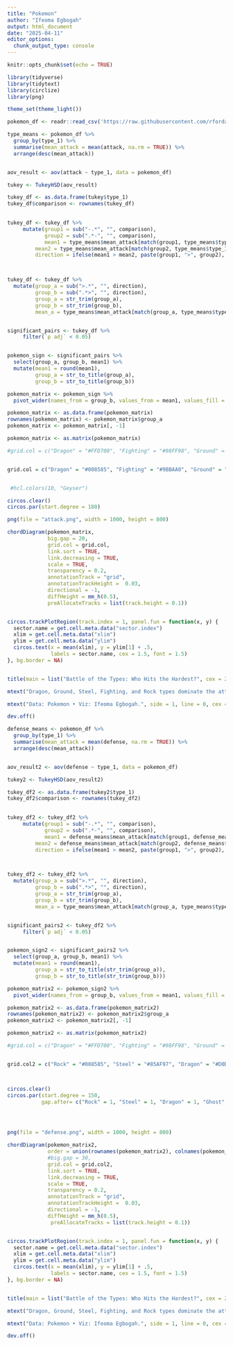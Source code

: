 ```yaml
---
title: "Pokemon"
author: "Ifeoma Egbogah"
output: html_document
date: "2025-04-11"
editor_options: 
  chunk_output_type: console
---
```


```r
knitr::opts_chunk$set(echo = TRUE)
```

```r
library(tidyverse)
library(tidytext)
library(circlize)
library(png)

theme_set(theme_light())

pokemon_df <- readr::read_csv('https://raw.githubusercontent.com/rfordatascience/tidytuesday/main/data/2025/2025-04-01/pokemon_df.csv')


```


```r

type_means <- pokemon_df %>%
  group_by(type_1) %>%
  summarise(mean_attack = mean(attack, na.rm = TRUE)) %>%
  arrange(desc(mean_attack))


aov_result <- aov(attack ~ type_1, data = pokemon_df)

tukey <- TukeyHSD(aov_result)

tukey_df <- as.data.frame(tukey$type_1)
tukey_df$comparison <- rownames(tukey_df)

 
tukey_df <- tukey_df %>%
     mutate(group1 = sub("-.*", "", comparison),
            group2 = sub(".*-", "", comparison),
            mean1 = type_means$mean_attack[match(group1, type_means$type_1)],
         mean2 = type_means$mean_attack[match(group2, type_means$type_1)],
         direction = ifelse(mean1 > mean2, paste(group1, ">", group2), paste(group2, ">", group1)))



tukey_df <- tukey_df %>% 
  mutate(group_a = sub(">.*", "", direction),
         group_b = sub(".*>", "", direction),
         group_a = str_trim(group_a),
         group_b = str_trim(group_b),
         mean_a = type_means$mean_attack[match(group_a, type_means$type_1)]) 


significant_pairs <- tukey_df %>%
     filter(`p adj` < 0.05)


pokemon_sign <- significant_pairs %>% 
  select(group_a, group_b, mean1) %>% 
  mutate(mean1 = round(mean1),
         group_a = str_to_title(group_a),
         group_b = str_to_title(group_b)) 

pokemon_matrix <- pokemon_sign %>%
  pivot_wider(names_from = group_b, values_from = mean1, values_fill = 0)

pokemon_matrix <- as.data.frame(pokemon_matrix)
rownames(pokemon_matrix) <- pokemon_matrix$group_a
pokemon_matrix <- pokemon_matrix[, -1]

pokemon_matrix <- as.matrix(pokemon_matrix)

#grid.col = c("Dragon" = "#FFD700", "Fighting" = "#98FF98", "Ground" = "#008080", "Rock" = "yellow", "Steel" = "grey9", "Bug" = "grey85", "Electric" = "grey85", "Fairy" = "grey85",  "Fire" = "grey85", "Ghost" = "grey85", "Grass" = "grey85", "Ice" = "grey85", "Normal" = "grey85", "Poison" = "grey85", "Psychic" = "grey85",  "Water" = "grey85")


grid.col = c("Dragon" = "#008585", "Fighting" = "#9BBAA0", "Ground" = "#FBF2C4", "Rock" = "#DEA868", "Steel" = "#C7522B", "Bug" = "grey85", "Electric" = "grey85", "Fairy" = "grey85",  "Fire" = "grey85", "Ghost" = "grey85", "Grass" = "grey85", "Ice" = "grey85", "Normal" = "grey85", "Poison" = "grey85", "Psychic" = "grey85",  "Water" = "grey85")


 #hcl.colors(10, "Geyser")

circos.clear()
circos.par(start.degree = 180)

png(file = "attack.png", width = 1000, height = 800)

chordDiagram(pokemon_matrix, 
             big.gap = 20, 
             grid.col = grid.col, 
             link.sort = TRUE, 
             link.decreasing = TRUE,
             scale = TRUE,
             transparency = 0.2,
             annotationTrack = "grid",
             annotationTrackHeight =  0.03,
             directional = -1,
             diffHeight = mm_h(0.5),
             preAllocateTracks = list(track.height = 0.1))


circos.trackPlotRegion(track.index = 1, panel.fun = function(x, y) {
  sector.name = get.cell.meta.data("sector.index")
  xlim = get.cell.meta.data("xlim")
  ylim = get.cell.meta.data("ylim")
  circos.text(x = mean(xlim), y = ylim[1] + .5, 
              labels = sector.name, cex = 1.5, font = 1.5)
}, bg.border = NA)


title(main = list("Battle of the Types: Who Hits the Hardest?", cex = 2))

mtext("Dragon, Ground, Steel, Fighting, and Rock types dominate the attack stats among Pokémon.", side = 3, line = -1.6, cex = 1.2)

mtext("Data: Pokemon • Viz: Ifeoma Egbogah.", side = 1, line = 0, cex = 1)

dev.off()


```



```r

defense_means <- pokemon_df %>%
  group_by(type_1) %>%
  summarise(mean_attack = mean(defense, na.rm = TRUE)) %>%
  arrange(desc(mean_attack))


aov_result2 <- aov(defense ~ type_1, data = pokemon_df)

tukey2 <- TukeyHSD(aov_result2)

tukey_df2 <- as.data.frame(tukey2$type_1)
tukey_df2$comparison <- rownames(tukey_df2)

 
tukey_df2 <- tukey_df2 %>%
     mutate(group1 = sub("-.*", "", comparison),
            group2 = sub(".*-", "", comparison),
            mean1 = defense_means$mean_attack[match(group1, defense_means$type_1)],
         mean2 = defense_means$mean_attack[match(group2, defense_means$type_1)],
         direction = ifelse(mean1 > mean2, paste(group1, ">", group2), paste(group2, ">", group1)))



tukey_df2 <- tukey_df2 %>% 
  mutate(group_a = sub(">.*", "", direction),
         group_b = sub(".*>", "", direction),
         group_a = str_trim(group_a),
         group_b = str_trim(group_b),
         mean_a = type_means$mean_attack[match(group_a, type_means$type_1)]) 


significant_pairs2 <- tukey_df2 %>%
     filter(`p adj` < 0.05)


pokemon_sign2 <- significant_pairs2 %>% 
  select(group_a, group_b, mean1) %>% 
  mutate(mean1 = round(mean1),
         group_a = str_to_title(str_trim(group_a)),
         group_b = str_to_title(str_trim(group_b))) 

pokemon_matrix2 <- pokemon_sign2 %>%
  pivot_wider(names_from = group_b, values_from = mean1, values_fill = 0)

pokemon_matrix2 <- as.data.frame(pokemon_matrix2)
rownames(pokemon_matrix2) <- pokemon_matrix2$group_a
pokemon_matrix2 <- pokemon_matrix2[, -1]

pokemon_matrix2 <- as.matrix(pokemon_matrix2)

#grid.col = c("Dragon" = "#FFD700", "Fighting" = "#98FF98", "Ground" = "#008080", "Rock" = "yellow", "Steel" = "grey9", "Bug" = "grey85", "Electric" = "grey85", "Fairy" = "grey85",  "Fire" = "grey85", "Ghost" = "grey85", "Grass" = "grey85", "Ice" = "grey85", "Normal" = "grey85", "Poison" = "grey85", "Psychic" = "grey85",  "Water" = "grey85")


grid.col2 = c("Rock" = "#008585", "Steel" = "#85AF97", "Dragon" = "#D0DCB5", "Ghost" = "#EDD59F", "Ground" = "#DA9857", "Water" = "#C7522B", "Bug" = "grey85", "Electric" = "grey85", "Fairy" = "grey85",  "Fire" = "grey85", "Fighting" = "grey85", "Grass" = "grey85", "Ice" = "grey85", "Normal" = "grey85", "Poison" = "grey85", "Psychic" = "grey85", "Dark" = "grey85", "Flying" = "grey85")



circos.clear()
circos.par(start.degree = 150, 
           gap.after= c("Rock" = 1, "Steel" = 1, "Dragon" = 1, "Ghost" = 1, "Ground" = 1, "Water" = 20, "Bug"  =1,    "Dark"  =1,   "Electric" = 1, "Normal" =1,  "Dragon" =1, "Fairy" =1,   "Fighting" =1,  "Fire" =1,    "Flying" =1,  "Ghost" =1, "Grass"=1,    "Ground" =1,  "Ice"   =1,   "Poison" = 1,  "Psychic" =20, "Rock"  =1,   "Water"=1))




png(file = "defense.png", width = 1000, height = 800)

chordDiagram(pokemon_matrix2, 
             order = union(rownames(pokemon_matrix2), colnames(pokemon_matrix2)),
             #big.gap = 30, 
             grid.col = grid.col2, 
             link.sort = TRUE, 
             link.decreasing = TRUE,
             scale = TRUE,
             transparency = 0.2,
             annotationTrack = "grid",
             annotationTrackHeight =  0.03,
             directional = -1,
             diffHeight = mm_h(0.5),
              preAllocateTracks = list(track.height = 0.1))


circos.trackPlotRegion(track.index = 1, panel.fun = function(x, y) {
  sector.name = get.cell.meta.data("sector.index")
  xlim = get.cell.meta.data("xlim")
  ylim = get.cell.meta.data("ylim")
  circos.text(x = mean(xlim), y = ylim[1] + .5, 
              labels = sector.name, cex = 1.5, font = 1.5)
}, bg.border = NA)


title(main = list("Battle of the Types: Who Hits the Hardest?", cex = 2))

mtext("Dragon, Ground, Steel, Fighting, and Rock types dominate the attack stats among Pokémon.", side = 3, line = -1.6, cex = 1.2)

mtext("Data: Pokemon • Viz: Ifeoma Egbogah.", side = 1, line = 0, cex = 1)

dev.off()


```


